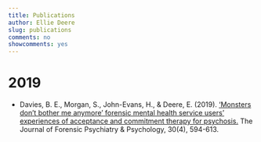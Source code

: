 ```yaml
---
title: Publications
author: Ellie Deere
slug: publications
comments: no
showcomments: yes
---
```


# 2019

* Davies, B. E., Morgan, S., John-Evans, H., & Deere, E. (2019). [‘Monsters don’t bother me anymore’ forensic mental health service users’ experiences of acceptance and commitment therapy for psychosis.](https://www.tandfonline.com/doi/abs/10.1080/14789949.2019.1614650) The Journal of Forensic Psychiatry & Psychology, 30(4), 594-613.